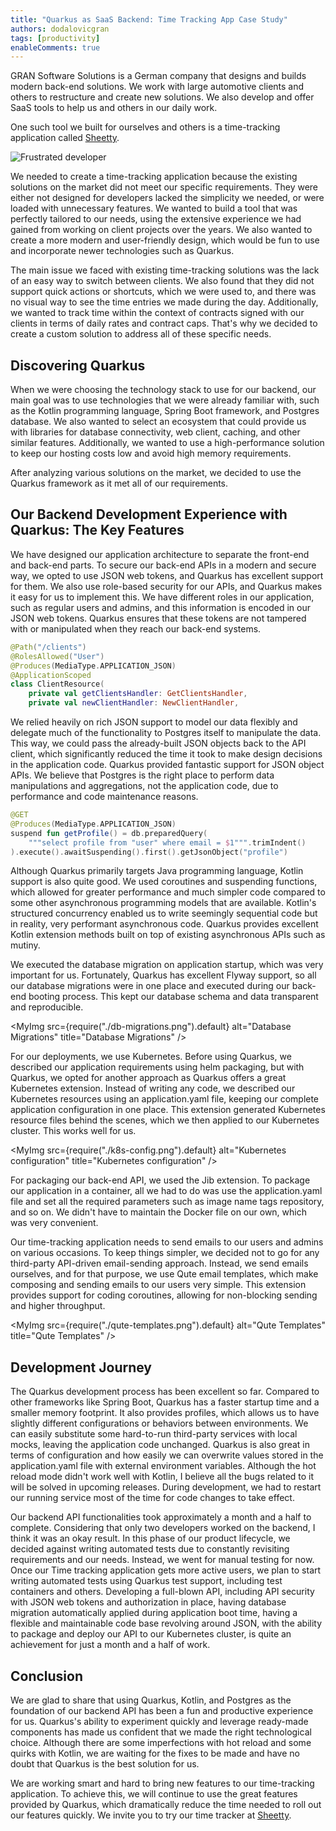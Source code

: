 ```yaml
---
title: "Quarkus as SaaS Backend: Time Tracking App Case Study"
authors: dodalovicgran
tags: [productivity]
enableComments: true
---
```



GRAN Software Solutions is a German company that designs and builds modern back-end solutions.
We work with large automotive clients and others to restructure and create new solutions.
We also develop and offer SaaS tools to help us and others in our daily work.

One such tool we built for ourselves and others is a time-tracking application called <u>[Sheetty](https://consultingcockpit.com)</u>.

<!--truncate-->

![Frustrated developer](./frustrated-developer.png "Frustrated Developer")

We needed to create a time-tracking application because the existing solutions on the market did not meet our specific requirements.
They were either not designed for developers lacked the simplicity we needed, or were loaded with unnecessary features.
We wanted to build a tool that was perfectly tailored to our needs, using the extensive experience we had gained from working on client projects over the years.
We also wanted to create a more modern and user-friendly design, which would be fun to use and incorporate newer technologies such as Quarkus.

The main issue we faced with existing time-tracking solutions was the lack of an easy way to switch between clients.
We also found that they did not support quick actions or shortcuts, which we were used to, and there was no visual way to see the time entries we made during the day.
Additionally, we wanted to track time within the context of contracts signed with our clients in terms of daily rates and contract caps.
That's why we decided to create a custom solution to address all of these specific needs.

## Discovering Quarkus

When we were choosing the technology stack to use for our backend, our main goal was to use technologies that we were already familiar with, such as the Kotlin programming language, Spring Boot framework, and Postgres database.
We also wanted to select an ecosystem that could provide us with libraries for database connectivity, web client, caching, and other similar features.
Additionally, we wanted to use a high-performance solution to keep our hosting costs low and avoid high memory requirements.

After analyzing various solutions on the market, we decided to use the Quarkus framework as it met all of our requirements.

## Our Backend Development Experience with Quarkus: The Key Features

We have designed our application architecture to separate the front-end and back-end parts.
To secure our back-end APIs in a modern and secure way, we opted to use JSON web tokens, and Quarkus has excellent support for them.
We also use role-based security for our APIs, and Quarkus makes it easy for us to implement this.
We have different roles in our application, such as regular users and admins, and this information is encoded in our JSON web tokens.
Quarkus ensures that these tokens are not tampered with or manipulated when they reach our back-end systems.

```kotlin title="@RolesAllowed for authorization of our API endpoints"
@Path("/clients")
@RolesAllowed("User")
@Produces(MediaType.APPLICATION_JSON)
@ApplicationScoped
class ClientResource(
    private val getClientsHandler: GetClientsHandler,
    private val newClientHandler: NewClientHandler,
```

We relied heavily on rich JSON support to model our data flexibly and delegate much of the functionality to Postgres itself to manipulate the data.
This way, we could pass the already-built JSON objects back to the API client, which significantly reduced the time it took to make design decisions in the application code.
Quarkus provided fantastic support for JSON object APIs.
We believe that Postgres is the right place to perform data manipulations and aggregations, not the application code, due to performance and code maintenance reasons.

```kotlin title="Using JsonObject to pass our data in and out"
@GET
@Produces(MediaType.APPLICATION_JSON)
suspend fun getProfile() = db.preparedQuery(
    """select profile from "user" where email = $1""".trimIndent()
).execute().awaitSuspending().first().getJsonObject("profile")
````

Although Quarkus primarily targets Java programming language, Kotlin support is also quite good.
We used coroutines and suspending functions, which allowed for greater performance and much simpler code compared to some other asynchronous programming models that are available.
Kotlin's structured concurrency enabled us to write seemingly sequential code but in reality, very performant asynchronous code.
Quarkus provides excellent Kotlin extension methods built on top of existing asynchronous APIs such as mutiny.

We executed the database migration on application startup, which was very important for us.
Fortunately, Quarkus has excellent Flyway support, so all our database migrations were in one place and executed during our back-end booting process.
This kept our database schema and data transparent and reproducible.

<MyImg src={require("./db-migrations.png").default} alt="Database Migrations" title="Database Migrations" />

For our deployments, we use Kubernetes.
Before using Quarkus, we described our application requirements using helm packaging, but with Quarkus, we opted for another approach as Quarkus offers a great Kubernetes extension.
Instead of writing any code, we described our Kubernetes resources using an application.yaml file, keeping our complete application configuration in one place.
This extension generated Kubernetes resource files behind the scenes, which we then applied to our Kubernetes cluster.
This works well for us.

<MyImg src={require("./k8s-config.png").default} alt="Kubernetes configuration" title="Kubernetes configuration" />

For packaging our back-end API, we used the Jib extension.
To package our application in a container, all we had to do was use the application.yaml file and set all the required parameters such as image name tags repository, and so on.
We didn't have to maintain the Docker file on our own, which was very convenient.

Our time-tracking application needs to send emails to our users and admins on various occasions.
To keep things simpler, we decided not to go for any third-party API-driven email-sending approach.
Instead, we send emails ourselves, and for that purpose, we use Qute email templates, which make composing and sending emails to our users very simple.
This extension provides support for coding coroutines, allowing for non-blocking sending and higher throughput.

<MyImg src={require("./qute-templates.png").default} alt="Qute Templates" title="Qute Templates" />

## Development Journey

The Quarkus development process has been excellent so far.
Compared to other frameworks like Spring Boot, Quarkus has a faster startup time and a smaller memory footprint.
It also provides profiles, which allows us to have slightly different configurations or behaviors between environments.
We can easily substitute some hard-to-run third-party services with local mocks, leaving the application code unchanged.
Quarkus is also great in terms of configuration and how easily we can overwrite values stored in the application.yaml file with external environment variables.
Although the hot reload mode didn't work well with Kotlin, I believe all the bugs related to it will be solved in upcoming releases.
During development, we had to restart our running service most of the time for code changes to take effect.

Our backend API functionalities took approximately a month and a half to complete.
Considering that only two developers worked on the backend, I think it was an okay result.
In this phase of our product lifecycle, we decided against writing automated tests due to constantly revisiting requirements and our needs.
Instead, we went for manual testing for now.
Once our Time tracking application gets more active users, we plan to start writing automated tests using Quarkus test support, including test containers and others.
Developing a full-blown API, including API security with JSON web tokens and authorization in place, having database migration automatically applied during application boot time, having a flexible and maintainable code base revolving around JSON, with the ability to package and deploy our API to our Kubernetes cluster, is quite an achievement for just a month and a half of work.

## Conclusion

We are glad to share that using Quarkus, Kotlin, and Postgres as the foundation of our backend API has been a fun and productive experience for us.
Quarkus's ability to experiment quickly and leverage ready-made components has made us confident that we made the right technological choice.
Although there are some imperfections with hot reload and some quirks with Kotlin, we are waiting for the fixes to be made and have no doubt that Quarkus is the best solution for us.

We are working smart and hard to bring new features to our time-tracking application.
To achieve this, we will continue to use the great features provided by Quarkus, which dramatically reduce the time needed to roll out our features quickly.
We invite you to try our time tracker at <u>[Sheetty](https://consultingcockpit.com)</u>.


